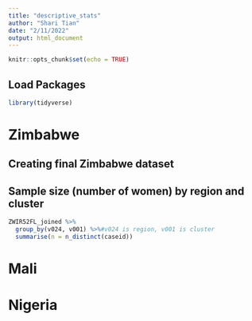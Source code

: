 ```yaml
---
title: "descriptive_stats"
author: "Shari Tian"
date: "2/11/2022"
output: html_document
---
```


```r
knitr::opts_chunk$set(echo = TRUE)
```

## Load Packages

```r
library(tidyverse)
```


# Zimbabwe

## Creating final Zimbabwe dataset


## Sample size (number of women) by region and cluster

```r
ZWIR52FL_joined %>%
  group_by(v024, v001) %>%#v024 is region, v001 is cluster
  summarise(n = n_distinct(caseid))
```

# Mali

# Nigeria
